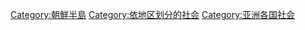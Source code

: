 [[Category:朝鮮半島|Category:朝鮮半島]]
[[Category:依地区划分的社会|Category:依地区划分的社会]]
[[Category:亚洲各国社会|Category:亚洲各国社会]]